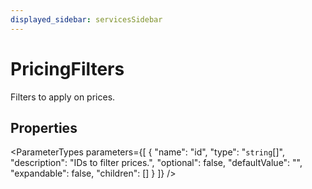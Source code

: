 ```yaml
---
displayed_sidebar: servicesSidebar
---
```



# PricingFilters

Filters to apply on prices.

## Properties

<ParameterTypes parameters={[
  {
    "name": "id",
    "type": "`string`[]",
    "description": "IDs to filter prices.",
    "optional": false,
    "defaultValue": "",
    "expandable": false,
    "children": []
  }
]} />
